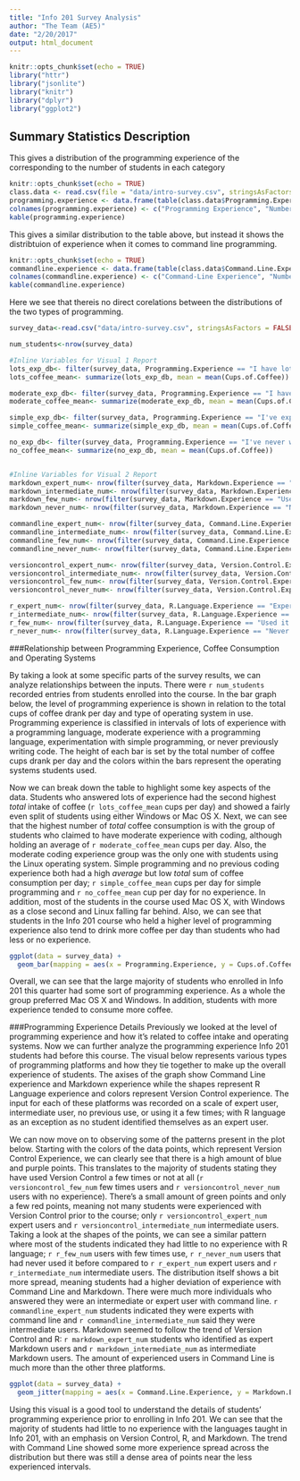 ```yaml
---
title: "Info 201 Survey Analysis"
author: "The Team (AE5)"
date: "2/20/2017"
output: html_document
---
```


```r
knitr::opts_chunk$set(echo = TRUE)
library("httr")
library("jsonlite")
library("knitr")
library("dplyr")
library("ggplot2")

```

## Summary Statistics Description
This gives a distribution of the programming experience of the corresponding to the number of students in each category

```r
knitr::opts_chunk$set(echo = TRUE)
class.data <- read.csv(file = "data/intro-survey.csv", stringsAsFactors = FALSE)
programming.experience <- data.frame(table(class.data$Programming.Experience))
colnames(programming.experience) <- c("Programming Experience", "Number of People")
kable(programming.experience)
```

This gives a similar distribution to the table above, but instead it shows the distribtuion of experience when it comes to command line programming.

```r
knitr::opts_chunk$set(echo = TRUE)
commandline.experience <- data.frame(table(class.data$Command.Line.Experience))
colnames(commandline.experience) <- c("Command-Line Experience", "Number of People")
kable(commandline.experience)
```

Here we see that thereis no direct corelations between the distributions of the two types of programming.


```r
survey_data<-read.csv("data/intro-survey.csv", stringsAsFactors = FALSE)

num_students<-nrow(survey_data)

#Inline Variables for Visual 1 Report
lots_exp_db<- filter(survey_data, Programming.Experience == "I have lots of experience with a programming language (e.g., CSE143+)")
lots_coffee_mean<- summarize(lots_exp_db, mean = mean(Cups.of.Coffee))

moderate_exp_db<- filter(survey_data, Programming.Experience == "I have moderate experience with a programming language (e.g., CSE1I have lots of experience with a programming language (e.g., CSE143+)2)")
moderate_coffee_mean<- summarize(moderate_exp_db, mean = mean(Cups.of.Coffee))

simple_exp_db<- filter(survey_data, Programming.Experience == "I've experimented with simple programming")
simple_coffee_mean<- summarize(simple_exp_db, mean = mean(Cups.of.Coffee))

no_exp_db<- filter(survey_data, Programming.Experience == "I've never written code")
no_coffee_mean<- summarize(no_exp_db, mean = mean(Cups.of.Coffee))


#Inline Variables for Visual 2 Report
markdown_expert_num<- nrow(filter(survey_data, Markdown.Experience == "Expert user"))
markdown_intermediate_num<- nrow(filter(survey_data, Markdown.Experience == "Intermediate user"))
markdown_few_num<- nrow(filter(survey_data, Markdown.Experience == "Used it a few times"))
markdown_never_num<- nrow(filter(survey_data, Markdown.Experience == "Never used it"))

commandline_expert_num<- nrow(filter(survey_data, Command.Line.Experience == "Expert user"))
commandline_intermediate_num<- nrow(filter(survey_data, Command.Line.Experience == "Intermediate user"))
commandline_few_num<- nrow(filter(survey_data, Command.Line.Experience == "Used it a few times"))
commandline_never_num<- nrow(filter(survey_data, Command.Line.Experience == "Never used it"))

versioncontrol_expert_num<- nrow(filter(survey_data, Version.Control.Experience == "Expert user"))
versioncontrol_intermediate_num<- nrow(filter(survey_data, Version.Control.Experience == "Intermediate user"))
versioncontrol_few_num<- nrow(filter(survey_data, Version.Control.Experience == "Used it a few times"))
versioncontrol_never_num<- nrow(filter(survey_data, Version.Control.Experience == "Never used it"))

r_expert_num<- nrow(filter(survey_data, R.Language.Experience == "Expert user"))
r_intermediate_num<- nrow(filter(survey_data, R.Language.Experience == "Intermediate user"))
r_few_num<- nrow(filter(survey_data, R.Language.Experience == "Used it a few times"))
r_never_num<- nrow(filter(survey_data, R.Language.Experience == "Never used it"))

```
###Relationship between Programming Experience, Coffee Consumption and Operating Systems

By taking a look at some specific parts of the survey results, we can analyze relationships between the inputs. There were `r num_students` recorded entries from students enrolled into the course. In the bar graph below, the level of programming experience is shown in relation to the total cups of coffee drank per day and type of operating system in use. Programming experience is classified in intervals of lots of experience with a programming language, moderate experience with a programming language, experimentation with simple programming, or never previously writing code. The height of each bar is set by the total number of coffee cups drank per day and the colors within the bars represent the operating systems students used. 

Now we can break down the table to highlight some key aspects of the data. Students who answered lots of experience had the second highest _total_ intake of coffee (`r lots_coffee_mean` cups per day) and showed a fairly even split of students using either Windows or Mac OS X. Next, we can see that the highest number of _total_ coffee consumption is with the group of students who claimed to have moderate experience with coding, although holding an average of `r moderate_coffee_mean` cups per day. Also, the moderate coding experience group was the only one with students using the Linux operating system. Simple programming and no previous coding experience both had a high _average_ but low _total_ sum of coffee consumption per day; `r simple_coffee_mean` cups per day for simple programming and `r no_coffee_mean` cup per day for no experience. In addition, most of the students in the course used Mac OS X, with Windows as a close second and Linux falling far behind. Also, we can see that students in the Info 201 course who held a higher level of programming experience also tend to drink more coffee per day than students who had less or no experience. 

```r

ggplot(data = survey_data) + 
  geom_bar(mapping = aes(x = Programming.Experience, y = Cups.of.Coffee, fill = Operating.System), stat="identity") + scale_x_discrete(labels=c("Lots", "Moderate", "Simple",  "Never")) + xlab("Programming Experience") + ylab("Total Cups of Coffee Per Day") + ggtitle("Coffee Intake and Operating System Use in relation to Programming Experience") + labs(fill="Operating System")


```

Overall, we can see that the large majority of students who enrolled in Info 201 this quarter had some sort of programming experience. As a whole the group preferred Mac OS X and Windows. In addition, students with more experience tended to consume more coffee. 

###Programming Experience Details
Previously we looked at the level of programming experience and how it's related to coffee intake and operating systems. Now we can further analyze the programming experience Info 201 students had before this course. The visual below represents various types of programming platforms and how they tie together to make up the overall experience of students. The axises of the graph show Command Line experience and Markdown experience while the shapes represent R Language experience and colors represent Version Control experience. The input for each of these platforms was recorded on a scale of expert user, intermediate user, no previous use, or using it a few times; with R language as an exception as no student identified themselves as an expert user.

We can now move on to observing some of the patterns present in the plot below. Starting with the colors of the data points, which represent Version Control Experience, we can clearly see that there is a high amount of blue and purple points. This translates to the majority of students stating they have used Version Control a few times or not at all (`r versioncontrol_few_num` few times users and `r versioncontrol_never_num` users with no experience). There's a small amount of green points and only a few red points, meaning not many students were experienced with Version Control prior to the course; only `r versioncontrol_expert_num` expert users and `r versioncontrol_intermediate_num` intermediate users. Taking a look at the shapes of the points, we can see a similar pattern where most of the students indicated they had little to no experience with R language; `r r_few_num` users with few times use, `r r_never_num` users that had never used it before compared to `r r_expert_num` expert users and `r r_intermediate_num` intermediate users. The distribution itself shows a bit more spread, meaning students had a higher deviation of experience with Command Line and Markdown. There were much more individuals who answered they were an intermediate or expert user with command line. `r commandline_expert_num` students indicated they were experts with command line and `r commandline_intermediate_num` said they were intermediate users. Markdown seemed to follow the trend of Version Control and R: `r markdown_expert_num` students who identified as expert Markdown users and `r markdown_intermediate_num` as intermediate Markdown users. The amount of experienced users in Command Line is much more than the other three platforms.

```r

ggplot(data = survey_data) + 
  geom_jitter(mapping = aes(x = Command.Line.Experience, y = Markdown.Experience, color = Version.Control.Experience, shape = R.Language.Experience)) + theme(axis.text.x = element_text(angle=15, hjust=1), legend.position = "bottom", legend.box = "vertical") + xlab("Command Line Experience") + ylab("Markdown Experience") + guides(color=guide_legend(nrow=2), shape=guide_legend(nrow=2)) + ggtitle("Coding Platform Experience prior to Info 201") + labs(color = "Version Control Experience", shape = "R Language Experience")


```

Using this visual is a good tool to understand the details of students' programming experience prior to enrolling in Info 201. We can see that the majority of students had little to no experience with the languages taught in Info 201, with an emphasis on Version Control, R, and Markdown. The trend with Command Line showed some more experience spread across the distribution but there was still a dense area of points near the less experienced intervals. 

